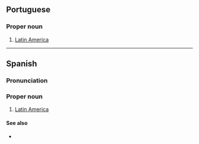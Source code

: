==Portuguese==

===Proper noun===
{{pt-proper noun|f|head=[[América]] [[latina|Latina]]}}

# [[Latin America]] {{gloss|parts of the Americas where Spanish or Portuguese are spoken}}

----

==Spanish==

===Pronunciation===
{{es-pr}}

===Proper noun===
{{head|es|proper noun|g=f|head=[[América]] [[latina|Latina]]}}

# [[Latin America]] {{gloss|parts of the Americas where Spanish or Portuguese are spoken}}
#: {{syn|es|Latinoamérica|q1=Including all Romance languages|Hispanoamérica|q2=Hispanophone countries only|Iberoamérica|q3=Spanish- and Portuguese-speaking countries only}}

====See also====
* {{l|es|Sudamérica}}